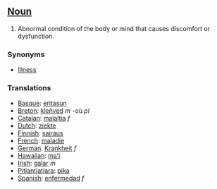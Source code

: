 ==[[Noun]]==

#Abnormal condition of the body or mind that causes discomfort or dysfunction. 

===Synonyms===
*[[Illness]]

===Translations===
*[[Basque]]: [[eritasun]]
*[[Breton]]: [[kleñved]] ''m'' -où ''pl''
*[[Catalan]]: [[malaltia]] ''f''
*[[Dutch]]: [[ziekte]]
*[[Finnish]]: [[sairaus]]
*[[French]]: [[maladie]]
*[[German]]: [[Krankheit]] ''f''
*[[Hawaiian]]: [[maʻi]]
*[[Irish]]: [[galar]] ''m''
*[[Pitjantjatjara]]: [[pika]]
*[[Spanish]]: [[enfermedad]] ''f''